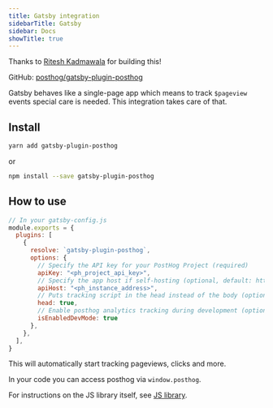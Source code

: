 ```yaml
---
title: Gatsby integration
sidebarTitle: Gatsby
sidebar: Docs
showTitle: true
---
```


Thanks to [Ritesh Kadmawala](https://github.com/kgritesh) for building this! 

GitHub: [posthog/gatsby-plugin-posthog](https://github.com/posthog/gatsby-plugin-posthog)

Gatsby behaves like a single-page app which means to track `$pageview` events special care is needed. This integration takes care of that.

## Install

```bash
yarn add gatsby-plugin-posthog
```

or

```bash
npm install --save gatsby-plugin-posthog
```

## How to use

```js
// In your gatsby-config.js
module.exports = {
  plugins: [
    {
      resolve: `gatsby-plugin-posthog`,
      options: {
        // Specify the API key for your PostHog Project (required)
        apiKey: "<ph_project_api_key>",
        // Specify the app host if self-hosting (optional, default: https://app.posthog.com)
        apiHost: "<ph_instance_address>",
        // Puts tracking script in the head instead of the body (optional, default: true)
        head: true,
        // Enable posthog analytics tracking during development (optional, default: false)
        isEnabledDevMode: true
      },
    },
  ],
}
```

This will automatically start tracking pageviews, clicks and more.

In your code you can access posthog via `window.posthog`.

For instructions on the JS library itself, see [JS library](/docs/integrate/client/js).
